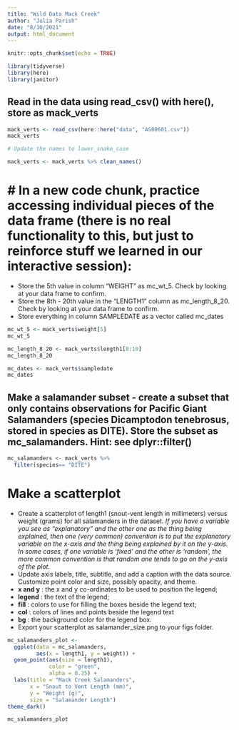 ```yaml
---
title: "Wild Data Mack Creek"
author: "Julia Parish"
date: "8/10/2021"
output: html_document
---
```


```r
knitr::opts_chunk$set(echo = TRUE)

library(tidyverse)
library(here)
library(janitor)

```
## Read in the data using read_csv() with here(), store as mack_verts

```r
mack_verts <- read_csv(here::here("data", "AS00601.csv"))
mack_verts

# Update the names to lower_snake_case

mack_verts <- mack_verts %>% clean_names()

```

# # In a new code chunk, practice accessing individual pieces of the data frame (there is no real functionality to this, but just to reinforce stuff we learned in our interactive session):
- Store the 5th value in column “WEIGHT” as mc_wt_5. Check by looking at your data frame to confirm.
- Store the 8th - 20th value in the “LENGTH1” column as mc_length_8_20. Check by looking at your data frame to confirm.
- Store everything in column SAMPLEDATE as a vector called mc_dates

```r
mc_wt_5 <- mack_verts$weight[5] 
mc_wt_5

mc_length_8_20 <- mack_verts$length1[8:10]
mc_length_8_20

mc_dates <- mack_verts$sampledate
mc_dates

```
## Make a salamander subset - create a subset that only contains observations for Pacific Giant Salamanders (species Dicamptodon tenebrosus, stored in species as DITE). Store the subset as mc_salamanders. Hint: see dplyr::filter()

```r
mc_salamanders <- mack_verts %>% 
  filter(species== "DITE")

```

# Make a scatterplot
 - Create a scatterplot of length1 (snout-vent length in millimeters) versus weight (grams) for all salamanders in the dataset. 
*If you have a variable you see as "explanatory" and the other one as the thing being explained, then one (very common) convention is to put the explanatory variable on the x-axis and the thing being explained by it on the y-axis. In some cases, if one variable is 'fixed' and the other is 'random', the more common convention is that random one tends to go on the y-axis of the plot.*
 - Update axis labels, title, subtitle, and add a caption with the data source. Customize point color and size, possibly opacity, and theme.
  - **x and y** : the x and y co-ordinates to be used to position the legend; 
  - **legend** : the text of the legend; 
 - **fill** : colors to use for filling the boxes beside the legend text; 
 - **col** : colors of lines and points beside the legend text
 - **bg** : the background color for the legend box.
 - Export your scatterplot as salamander_size.png to your figs folder.

```r
mc_salamanders_plot <- 
  ggplot(data = mc_salamanders, 
         aes(x = length1, y = weight)) + 
  geom_point(aes(size = length1), 
             color = "green",
             alpha = 0.25) +
  labs(title = "Mack Creek Salamanders", 
       x = "Snout to Vent Length (mm)", 
       y = "Weight (g)",
       size = "Salamander Length") 
theme_dark()

mc_salamanders_plot

```



